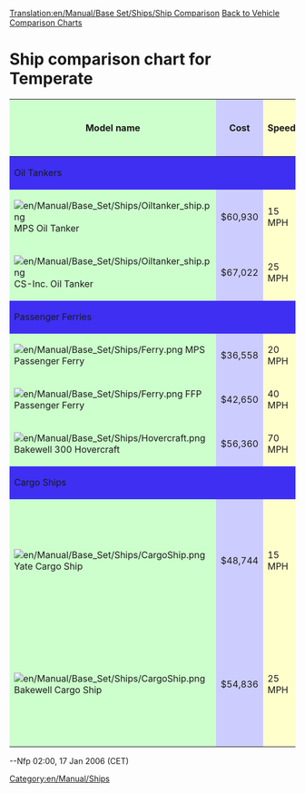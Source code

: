 [[Translation:en/Manual/Base Set/Ships/Ship Comparison]]
[[en/Manual/Base Set/Vehicle comparison charts|Back to Vehicle Comparison Charts]]
=Ship comparison chart for Temperate=
{| width="1050px" border=1
!style="background: #ccffcc" |Model name
!style="background: #ccccff" |Cost
!style="background: #ffffcc" |Speed
!style="background: #ccccff" |Running Costs / year
!style="background: #ccffcc" |Designed
!style="background: #ccffcc" |Lifespan
!style="background: #ff9999" |Capacity
|- 
!style="background: #3e2ff3" colspan="7" align="left"|Oil Tankers
|-
|style="background: #ccffcc"|[[File:en/Manual/Base Set/Ships/Oiltanker ship.png]] MPS Oil Tanker
|style="background: #ccccff"|$60,930
|style="background: #ffffcc"|15 MPH
|style="background: #ccccff"|$4,592
|style="background: #ccffcc"|1928
|style="background: #ccffcc"|30
|style="background: #ff9999"|220,000 Liters of Oil
|-
|style="background: #ccffcc"|[[File:en/Manual/Base Set/Ships/Oiltanker ship.png]]  CS-Inc. Oil Tanker
|style="background: #ccccff"|$67,022
|style="background: #ffffcc"|25 MPH
|style="background: #ccccff"|$4,100
|style="background: #ccffcc"|1968
|style="background: #ccffcc"|30
|style="background: #ff9999"|350,000 Liters of Oil
|-
!colspan="7" style="background: #3e2ff3" align="left"|Passenger Ferries
|-
|style="background: #ccffcc"|[[File:en/Manual/Base Set/Ships/Ferry.png]]  MPS Passenger Ferry
|style="background: #ccccff"|$36,558
|style="background: #ffffcc"|20 MPH
|style="background: #ccccff"|$2,952
|style="background: #ccffcc"|1926
|style="background: #ccffcc"|30
|style="background: #ff9999"|100 Passengers
|-
|style="background: #ccffcc"|[[File:en/Manual/Base Set/Ships/Ferry.png]]  FFP Passenger Ferry
|style="background: #ccccff"|$42,650
|style="background: #ffffcc"|40 MPH
|style="background: #ccccff"|$2,624
|style="background: #ccffcc"|1971
|style="background: #ccffcc"|30
|style="background: #ff9999"|130 Passengers
|-
|style="background: #ccffcc"|[[File:en/Manual/Base Set/Ships/Hovercraft.png]]  Bakewell 300 Hovercraft
|style="background: #ccccff"|$56,360
|style="background: #ffffcc"|70 MPH
|style="background: #ccccff"|$6,234
|style="background: #ccffcc"|1968
|style="background: #ccffcc"|25
|style="background: #ff9999"|100 Passengers
|-
!colspan="7" style="background: #3e2ff3" align="left"|Cargo Ships
|-
|style="background: #ccffcc"|[[File:en/Manual/Base Set/Ships/CargoShip.png]]  Yate Cargo Ship
|style="background: #ccccff"|$48,744
|style="background: #ffffcc"|15 MPH
|style="background: #ccccff"|$4,920
|style="background: #ccffcc"|1928
|style="background: #ccffcc"|30
|style="background: #ff9999"|160 bags of mail, coal, livestock, goods, grain, wood, iron ore, steel, valuables
|-
|style="background: #ccffcc"|[[File:en/Manual/Base Set/Ships/CargoShip.png]]  Bakewell Cargo Ship
|style="background: #ccccff"|$54,836
|style="background: #ffffcc"|25 MPH
|style="background: #ccccff"|$3,706
|style="background: #ccffcc"|1974
|style="background: #ccffcc"|30
|style="background: #ff9999"|190 bags of mail, coal, livestock, goods, grain, wood, iron ore, steel, valuables
|}

--Nfp 02:00, 17 Jan 2006 (CET)
[[Category:en/Manual/Ships]]